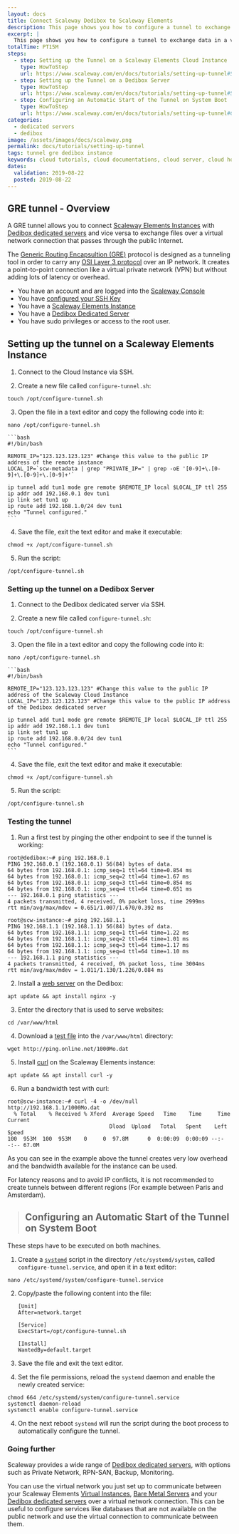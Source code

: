 ```yaml
---
layout: docs
title: Connect Scaleway Dedibox to Scaleway Elements
description: This page shows you how to configure a tunnel to exchange data using a tunnel between a Dedibox dedicated server and Scaleway Elements Cloud instances
excerpt: |
  This page shows you how to configure a tunnel to exchange data in a virtual network between a Dedibox dedicated server and Scaleway Elements Cloud instances
totalTime: PT15M
steps:
  - step: Setting up the Tunnel on a Scaleway Elements Cloud Instance
    type: HowToStep
    url: https://www.scaleway.com/en/docs/tutorials/setting-up-tunnel#Setting-up-the-Tunnel-on-a-Scaleway-Elements-Cloud-Instance
  - step: Setting up the Tunnel on a Dedibox Server
    type: HowToStep
    url: https://www.scaleway.com/en/docs/tutorials/setting-up-tunnel#Setting-up-the-Tunnel-on-a-Dedibox-Server
  - step: Configuring an Automatic Start of the Tunnel on System Boot
    type: HowToStep
    url: https://www.scaleway.com/en/docs/tutorials/setting-up-tunnel#Configuring-an-Automatic-Start-of-the-Tunnel-on-System-Boot
categories:
  - dedicated servers
  - dedibox
image: /assets/images/docs/scaleway.png
permalink: docs/tutorials/setting-up-tunnel
tags: tunnel gre dedibox instance
keywords: cloud tutorials, cloud documentations, cloud server, cloud hosting, ubuntu server, debian server, linux server, IAAS, bare metal, scalability, ARM, physical server, dedicated server, physicalization, server, teamspeak, conference, gaming
dates:
  validation: 2019-08-22
  posted: 2019-08-22
---
```


## GRE tunnel - Overview

A GRE tunnel allows you to connect [Scaleway Elements Instances](https://www.scaleway.com/en/virtual-instances/) with [Dedibox dedicated servers](https://www.scaleway.com/en/dedibox/) and vice versa to exchange files over a virtual network connection that passes through the public Internet.

<Lightbox src="scaleway-gre-private-tunnel.jpg" width="800" alt="" />

The [Generic Routing Encapsultion (GRE)](https://en.wikipedia.org/wiki/Generic_Routing_Encapsulation) protocol is designed as a tunneling tool in order to carry any [OSI Layer 3 protocol](https://en.wikipedia.org/wiki/Network_layer) over an IP network. It creates a point-to-point connection like a virtual private network (VPN) but without adding lots of latency or overhead.

<Message type="requirement">

- You have an account and are logged into the [Scaleway Console](https://console.scaleway.com)
- You have [configured your SSH Key](/console/my-project/how-to/create-ssh-key/)
- You have a [Scaleway Elements Instance](https://www.scaleway.com/en/virtual-instances/)
- You have a [Dedibox Dedicated Server](https://www.scaleway.com/en/dedibox/)
- You have sudo privileges or access to the root user.

</Message>

## Setting up the tunnel on a Scaleway Elements Instance

1. Connect to the Cloud Instance via SSH.

2. Create a new file called `configure-tunnel.sh`:

  ```
  touch /opt/configure-tunnel.sh
  ```

3. Open the file in a text editor and copy the following code into it:

  ```
  nano /opt/configure-tunnel.sh
  ```

    ```bash
    #!/bin/bash

    REMOTE_IP="123.123.123.123" #Change this value to the public IP address of the remote instance
    LOCAL_IP=`scw-metadata | grep "PRIVATE_IP=" | grep -oE '[0-9]+\.[0-9]+\.[0-9]+\.[0-9]+'`

    ip tunnel add tun1 mode gre remote $REMOTE_IP local $LOCAL_IP ttl 255
    ip addr add 192.168.0.1 dev tun1
    ip link set tun1 up
    ip route add 192.168.1.0/24 dev tun1
    echo "Tunnel configured."
    ```

4. Save the file, exit the text editor and make it executable:

  ```
  chmod +x /opt/configure-tunnel.sh
  ```

5. Run the script:

  ```
  /opt/configure-tunnel.sh
  ```

### Setting up the tunnel on a Dedibox Server

1. Connect to the Dedibox dedicated server via SSH.

2. Create a new file called `configure-tunnel.sh`:

  ```
  touch /opt/configure-tunnel.sh
  ```

3. Open the file in a text editor and copy the following code into it:

  ```
  nano /opt/configure-tunnel.sh
  ```

    ```bash
    #!/bin/bash

    REMOTE_IP="123.123.123.123" #Change this value to the public IP address of the Scaleway Cloud Instance
    LOCAL_IP="123.123.123.123" #Change this value to the public IP address of the Dedibox dedicated server

    ip tunnel add tun1 mode gre remote $REMOTE_IP local $LOCAL_IP ttl 255
    ip addr add 192.168.1.1 dev tun1
    ip link set tun1 up
    ip route add 192.168.0.0/24 dev tun1
    echo "Tunnel configured."
    ```

4. Save the file, exit the text editor and make it executable:

  ```
  chmod +x /opt/configure-tunnel.sh
  ```

5. Run the script:

  ```
  /opt/configure-tunnel.sh
  ```

### Testing the tunnel

1. Run a first test by pinging the other endpoint to see if the tunnel is working:

  ```
  root@dedibox:~# ping 192.168.0.1
  PING 192.168.0.1 (192.168.0.1) 56(84) bytes of data.
  64 bytes from 192.168.0.1: icmp_seq=1 ttl=64 time=0.854 ms
  64 bytes from 192.168.0.1: icmp_seq=2 ttl=64 time=1.67 ms
  64 bytes from 192.168.0.1: icmp_seq=3 ttl=64 time=0.854 ms
  64 bytes from 192.168.0.1: icmp_seq=4 ttl=64 time=0.651 ms
  --- 192.168.0.1 ping statistics ---
  4 packets transmitted, 4 received, 0% packet loss, time 2999ms
  rtt min/avg/max/mdev = 0.651/1.007/1.670/0.392 ms
  ```

  ```
  root@scw-instance:~# ping 192.168.1.1
  PING 192.168.1.1 (192.168.1.1) 56(84) bytes of data.
  64 bytes from 192.168.1.1: icmp_seq=1 ttl=64 time=1.22 ms
  64 bytes from 192.168.1.1: icmp_seq=2 ttl=64 time=1.01 ms
  64 bytes from 192.168.1.1: icmp_seq=3 ttl=64 time=1.17 ms
  64 bytes from 192.168.1.1: icmp_seq=4 ttl=64 time=1.10 ms
  --- 192.168.1.1 ping statistics ---
  4 packets transmitted, 4 received, 0% packet loss, time 3004ms
  rtt min/avg/max/mdev = 1.011/1.130/1.226/0.084 ms
  ```

2. Install a [web server](/tutorials/installation-lemp-ubuntu-bionic/) on the Dedibox:

  ```
  apt update && apt install nginx -y
  ```

3. Enter the directory that is used to serve websites:

  ```
  cd /var/www/html
  ```

4. Download a [test file](http://ping.online.net/) into the `/var/www/html` directory:

  ```
  wget http://ping.online.net/1000Mo.dat
  ```

5. Install [curl](https://en.wikipedia.org/wiki/CURL) on the Scaleway Elements instance:

  ```
  apt update && apt install curl -y
  ```

6. Run a bandwidth test with curl:

  ```
  root@scw-instance:~# curl -4 -o /dev/null http://192.168.1.1/1000Mo.dat
    % Total    % Received % Xferd  Average Speed   Time    Time     Time  Current
                                  Dload  Upload   Total   Spent    Left  Speed
  100  953M  100  953M    0     0  97.8M      0  0:00:09  0:00:09 --:--:-- 67.0M
  ```

As you can see in the example above the tunnel creates very low overhead and the bandwidth available for the instance can be used.

<Message type="tip">

For latency reasons and to avoid IP conflicts, it is not recommended to create tunnels between different regions (For example between Paris and Amsterdam).

</Message>

> ## Configuring an Automatic Start of the Tunnel on System Boot


<Message type="important"> 

These steps have to be executed on both machines.

</Message>

1. Create a [`systemd`](https://en.wikipedia.org/wiki/Systemd) script in the directory `/etc/systemd/system`, called `configure-tunnel.service`, and open it in a text editor:

  ```
  nano /etc/systemd/system/configure-tunnel.service
  ```

2. Copy/paste the following content into the file:

    ```
    [Unit]
    After=network.target

    [Service]
    ExecStart=/opt/configure-tunnel.sh

    [Install]
    WantedBy=default.target
    ```

3. Save the file and exit the text editor.

4. Set the file permissions, reload the `systemd` daemon and enable the newly created service:

  ```
  chmod 664 /etc/systemd/system/configure-tunnel.service
  systemctl daemon-reload
  systemctl enable configure-tunnel.service
  ```

4. On the next reboot `systemd` will run the script during the boot process to automatically configure the tunnel.

### Going further

Scaleway provides a wide range of [Dedibox dedicated servers](https://www.scaleway.com/en/dedibox/), with options such as Private Network, RPN-SAN, Backup, Monitoring.

You can use the virtual network you just set up to communicate between your Scaleway Elements [Virtual Instances](https://www.scaleway.com/en/virtual-instances/), [Bare Metal Servers](https://www.scaleway.com/en/bare-metal-servers/) and your [Dedibox dedicated servers](https://www.scaleway.com/en/dedibox/) over a virtual network connection. This can be useful to configure services like databases that are not available on the public network and use the virtual connection to communicate between them.

